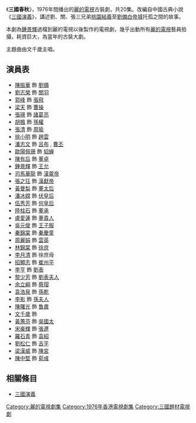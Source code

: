 {{亞視劇集 
| 中文劇名 = 三國春秋
| 英文劇名 = 
| 圖像 =
| 製作年份 = 1976年
| RTV首播日期 = 1976年5月5日
| RTV首播時間 = 
| 監製 = [[鍾景輝|鍾景輝]]
| 編導 = [[鄒世孝|鄒世孝]]
| 編審 = 
| 編劇 = 
| 集數 = 20
| 劇種 = 古裝劇
| 主演 = [[陳振華|陳振華]]、[[梁天_(香港)|梁天]]、[[胡楓|胡楓]]、[[張瑛|張瑛]]<br/>[[劉志榮|劉志榮]]、[[郭峰_(演員)|郭峰]]、[[張清_(演員)|張清]]、[[徐小明|徐小明]]<br/>[[潘志文|潘志文]]、[[鐘景輝|鐘景輝]]、[[張之玨|張之玨]]、[[陳有后|陳有后]]
| 主題曲 = 
}}

《'''三國春秋'''》，1976年間播出的[[麗的電視|麗的電視]]古裝劇，共20集。改編自中國古典小說《[[三國演義|三國演義]]》，講述劉、關、張三兄弟[[桃園結義|桃園結義]]至[[劉備|劉備]][[白帝城|白帝城]]托孤之間的故事。

本劇為[[鍾景輝|鍾景輝]]過檔到麗的電視以後製作的電視劇，幾乎出動所有[[麗的電視|麗的電視]]藝員拍攝，耗資巨大，為當年的古裝大劇。

主題曲由文千歲主唱。

== 演員表 ==
*[[陳振華_(1940年)|陳振華]] 飾 [[劉備|劉備]]
*[[劉志榮|劉志榮]] 飾 [[關羽|關羽]]
*[[郭峰_(演員)|郭峰]] 飾 [[張飛|張飛]]
*[[梁天_(香港)|梁天]] 飾 [[曹操|曹操]]
*[[張瑛|張瑛]] 飾 [[諸葛亮|諸葛亮]]
*[[胡楓|胡楓]] 飾 [[孫權|孫權]]
*[[張清_(演員)|張清]] 飾 [[周瑜|周瑜]]
*[[徐小明|徐小明]] 飾 [[趙雲|趙雲]]
*[[潘志文|潘志文]] 飾 [[呂布|呂布]] , [[曹丕|曹丕]]
*[[歐陽佩珊|歐陽佩珊]] 飾 [[貂蝉|貂蝉]]
*[[陳有后|陳有后]] 飾 [[董卓|董卓]]
*[[鍾景輝|鍾景輝]] 飾 [[王允|王允]]
*[[司馬華龍|司馬華龍]] 飾 [[漢靈帝|漢靈帝]]
*[[張之玨|張之玨]] 飾 [[漢獻帝|漢獻帝]]
*[[黃曼梨|黃曼梨]] 飾 [[董太后|董太后]]
*[[潘冰嫦|潘冰嫦]] 飾 [[伏皇后|伏皇后]]
*[[伍秀芳|伍秀芳]] 飾 [[靈思皇后|何皇后]]
*[[陸柱石|陸柱石]] 飾 [[董承|董承]]
*[[盧愛蓮|盧愛蓮]] 飾 [[董貴人|董貴人]]
*[[吳元俊|吳元俊]] 飾 [[王子服|王子服]]
*[[秦錦棠|秦錦棠]] 飾 [[秦慶童|秦慶童]]
*[[周麗娟|周麗娟]] 飾 [[雲英|雲英]]
*[[林錦棠|林錦棠]] 飾 [[徐庶|徐庶]]
*[[李月清|李月清]] 飾 徐庶母
*[[招顯志|招顯志]] 飾 [[崔州平|崔州平]]
*[[李亨|李亨]] 飾 [[劉表|劉表]]
*[[黎少芳|黎少芳]] 飾 [[蔡夫人|劉表夫人]]
*[[余立綱|余立綱]] 飾 [[蔡瑁|蔡瑁]]
*[[袁浩泉|袁浩泉]] 飾 [[孫乾|孫乾]]
*[[李影|李影]] 飾 [[孫夫人|孫夫人]]
*[[陳曙光|陳曙光]] 飾 [[魯肅|魯肅]]
*[[文千歲|文千歲]] 飾
*[[黃蕙芬|黃蕙芬]] 飾 [[吳國太|吳國太]]
*[[宋豪輝|宋豪輝]] 飾 [[張遼|張遼]]
*[[羅石青|羅石青]] 飾 [[袁紹|袁紹]]
*[[劉松仁|劉松仁]] 飾 [[吉平_(三国演义)|吉平]]
*[[梁漢威|梁漢威]] 飾 [[陳宮|陳宮]]
*[[陳中堅|陳中堅]] 飾 [[荀彧|荀彧]]

== 相關條目 ==
*[[三國演義|三國演義]]

[[Category:麗的電視劇集|Category:麗的電視劇集]]
[[Category:1976年香港電視劇集|Category:1976年香港電視劇集]]
[[Category:三國題材電視劇|Category:三國題材電視劇]]

{{香港电视小作品}}